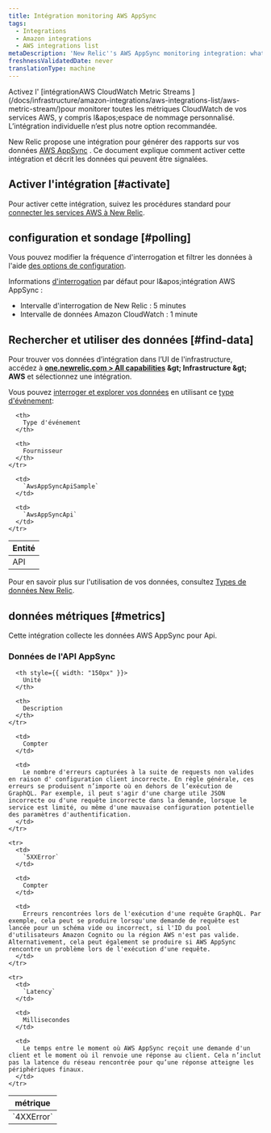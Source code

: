 ```yaml
---
title: Intégration monitoring AWS AppSync
tags:
  - Integrations
  - Amazon integrations
  - AWS integrations list
metaDescription: 'New Relic''s AWS AppSync monitoring integration: what data it reports, and how to enable it.'
freshnessValidatedDate: never
translationType: machine
---
```


<Callout variant="important">
  Activez l' [intégrationAWS CloudWatch Metric Streams ](/docs/infrastructure/amazon-integrations/aws-integrations-list/aws-metric-stream/)pour monitorer toutes les métriques CloudWatch de vos services AWS, y compris l&amp;apos;espace de nommage personnalisé. L’intégration individuelle n’est plus notre option recommandée.
</Callout>

New Relic propose une intégration pour générer des rapports sur vos données [AWS AppSync](https://aws.amazon.com/appsync/) . Ce document explique comment activer cette intégration et décrit les données qui peuvent être signalées.

## Activer l'intégration [#activate]

Pour activer cette intégration, suivez les procédures standard pour [connecter les services AWS à New Relic](/docs/infrastructure/infrastructure-integrations/getting-started/connect-aws-integrations-infrastructure).

## configuration et sondage [#polling]

Vous pouvez modifier la fréquence d'interrogation et filtrer les données à l'aide [des options de configuration](/docs/integrations/new-relic-integrations/getting-started/configure-polling-frequency-data-collection-cloud-integrations).

Informations [d'interrogation](/docs/infrastructure/amazon-integrations/aws-integrations-list/aws-polling-intervals-infrastructure-integrations) par défaut pour l&amp;apos;intégration AWS AppSync :

* Intervalle d'interrogation de New Relic : 5 minutes
* Intervalle de données Amazon CloudWatch : 1 minute

## Rechercher et utiliser des données [#find-data]

Pour trouver vos données d’intégration dans l’UI de l'infrastructure, accédez à <DNT>**[one.newrelic.com &gt; All capabilities](https://one.newrelic.com/all-capabilities) &amp;gt; Infrastructure &amp;gt; AWS**</DNT> et sélectionnez une intégration.

Vous pouvez [interroger et explorer vos données](/docs/using-new-relic/data/understand-data/query-new-relic-data) en utilisant ce [type d'événement](/docs/data-apis/understand-data/new-relic-data-types/#event-data):

<table>
  <thead>
    <tr>
      <th>
        Entité
      </th>

      <th>
        Type d'événement
      </th>

      <th>
        Fournisseur
      </th>
    </tr>
  </thead>

  <tbody>
    <tr>
      <td>
        API
      </td>

      <td>
        `AwsAppSyncApiSample`
      </td>

      <td>
        `AwsAppSyncApi`
      </td>
    </tr>
  </tbody>
</table>

Pour en savoir plus sur l'utilisation de vos données, consultez [Types de données New Relic](/docs/telemetry-data-platform/understand-data/new-relic-data-types/).

## données métriques [#metrics]

Cette intégration collecte les données AWS AppSync pour Api.

### Données de l'API AppSync

<table>
  <thead>
    <tr>
      <th style={{ width: "275px" }}>
        métrique
      </th>

      <th style={{ width: "150px" }}>
        Unité
      </th>

      <th>
        Description
      </th>
    </tr>
  </thead>

  <tbody>
    <tr>
      <td>
        `4XXError`
      </td>

      <td>
        Compter
      </td>

      <td>
        Le nombre d'erreurs capturées à la suite de requests non valides en raison d' configuration client incorrecte. En règle générale, ces erreurs se produisent n’importe où en dehors de l’exécution de GraphQL. Par exemple, il peut s'agir d'une charge utile JSON incorrecte ou d'une requête incorrecte dans la demande, lorsque le service est limité, ou même d'une mauvaise configuration potentielle des paramètres d'authentification.
      </td>
    </tr>

    <tr>
      <td>
        `5XXError`
      </td>

      <td>
        Compter
      </td>

      <td>
        Erreurs rencontrées lors de l'exécution d'une requête GraphQL. Par exemple, cela peut se produire lorsqu'une demande de requête est lancée pour un schéma vide ou incorrect, si l'ID du pool d'utilisateurs Amazon Cognito ou la région AWS n'est pas valide. Alternativement, cela peut également se produire si AWS AppSync rencontre un problème lors de l'exécution d'une requête.
      </td>
    </tr>

    <tr>
      <td>
        `Latency`
      </td>

      <td>
        Millisecondes
      </td>

      <td>
        Le temps entre le moment où AWS AppSync reçoit une demande d'un client et le moment où il renvoie une réponse au client. Cela n’inclut pas la latence du réseau rencontrée pour qu’une réponse atteigne les périphériques finaux.
      </td>
    </tr>
  </tbody>
</table>